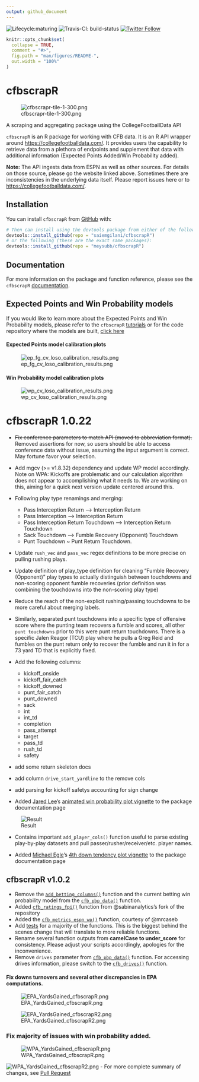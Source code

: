 ```yaml
---
output: github_document
---
```


<!-- README.md is generated from README.Rmd. Please edit that file -->

<!-- badges: start -->
  ![Lifecycle:maturing](https://img.shields.io/badge/lifecycle-maturing-blue.svg)
  ![Travis-CI: build-status](https://travis-ci.com/saiemgilani/cfbscrapR.svg?token=BxsozfUD3VCvCzzJpdFf&branch=master)
  [![Twitter Follow](https://img.shields.io/twitter/follow/cfbscrapR?style=social)](https://twitter.com/cfbscrapR)
  <!-- badges: end -->

```r
knitr::opts_chunk$set(
  collapse = TRUE,
  comment = "#>",
  fig.path = "man/figures/README-",
  out.width = "100%"
)
```

# cfbscrapR 
![cfbscrapr-tile-1-300.png](https://raw.githubusercontent.com/saiemgilani/cfbscrapR/master/man/figures/cfbscrapr-tile-1-300.png)


A scraping and aggregating package using the CollegeFootballData API


`cfbscrapR` is an R package for working with CFB data. It is an R API wrapper around [https://collegefootballdata.com/](https://collegefootballdata.com/). It provides users the capability to retrieve data from a plethora of endpoints and supplement that data with additional information (Expected Points Added/Win Probability added). 

__Note:__ The API ingests data from ESPN as well as other sources. For details on those source, please go the website linked above. Sometimes there are inconsistencies in the underlying data itself. Please report issues here or to [https://collegefootballdata.com/](https://collegefootballdata.com/). 

## Installation
You can install `cfbscrapR` from [GitHub](https://github.com/saiemgilani/cfbscrapR) with:

``` r
# Then can install using the devtools package from either of the following:
devtools::install_github(repo = "saiemgilani/cfbscrapR")
# or the following (these are the exact same packages):
devtools::install_github(repo = "meysubb/cfbscrapR")
```
## Documentation
For more information on the package and function reference, please see the `cfbscrapR` [documentation](https://saiemgilani.github.io/cfbscrapR/).

## Expected Points and Win Probability models
If you would like to learn more about the Expected Points and Win Probability models, please refer to the `cfbscrapR` [tutorials](https://saiemgilani.github.io/cfbscrapR/articles/index.html) or for the code repository where the models are built, [click here](https://github.com/meysubb/cfbscrapR-MISC)

#### Expected Points model calibration plots
![ep_fg_cv_loso_calibration_results.png](https://i.imgur.com/bOE4VOU.png)
 
#### Win Probability model calibration plots
![wp_cv_loso_calibration_results.png](https://i.imgur.com/4YgfphC.png)

# cfbscrapR 1.0.22
- ~~Fix conference parameters to match API (moved to abbreviation format).~~ 
  Removed assertions for now, so users should be able to access conference data without issue, assuming the input argument is correct. May fortune favor your selection. 
- Add mgcv (>= v1.8.32) dependency and update WP model accordingly. Note on WPA: Kickoffs are problematic and our calculation algorithm does not appear to accomplishing what it needs to. We are working on this, aiming for a quick next version update centered around this. 

- Following play type renamings and merging:
  * Pass Interception Return --> Interception Return
  * Pass Interception --> Interception Return
  * Pass Interception Return Touchdown --> Interception Return Touchdown
  * Sack Touchdown --> Fumble Recovery (Opponent) Touchdown
  * Punt Touchdown ~ Punt Return Touchdown. 
  
- Update `rush_vec` and `pass_vec` regex definitions to be more precise on pulling rushing plays.

- Update definition of play_type definition for cleaning "Fumble Recovery (Opponent)" play types to actually distinguish between touchdowns and non-scoring opponent fumble recoveries (prior definition was combining the touchdowns into the non-scoring play type)

- Reduce the reach of the non-explicit rushing/passing touchdowns to be more careful about merging labels.

- Similarly, separated punt touchdowns into a specific type of offensive score where the punting team recovers a fumble and scores, all other `punt touchdowns` prior to this were punt return touchdowns. There is a specific Jalen Reagor (TCU) play where he pulls a Greg Reid and fumbles on the punt return only to recover the fumble and run it in for a 73 yard TD that is explicitly fixed.

- Add the following columns:
  - kickoff_onside
  - kickoff_fair_catch
  - kickoff_downed
  - punt_fair_catch
  - punt_downed
  - sack
  - int
  - int_td
  - completion
  - pass_attempt
  - target
  - pass_td
  - rush_td
  - safety

- add some return skeleton docs
- add column `drive_start_yardline` to the remove cols
- add parsing for kickoff safetys accounting for sign change

- Added [Jared Lee](https://twitter.com/JaredDLee)'s [animated win probability plot vignette](https://saiemgilani.github.io/cfbscrapR/articles/Animated_WP_Plotting.html) to the package documentation page

![Result](https://raw.githubusercontent.com/saiemgilani/cfbscrapR/master/man/figures/animated_wp.gif)

- Contains important `add_player_cols()` function useful to parse existing play-by-play datasets and pull passer/rusher/receiver/etc. player names. 
  
- Added [Michael Egle](https://twitter.com/deceptivespeed_)'s [4th down tendency plot vignette](https://saiemgilani.github.io/cfbscrapR/articles/fourth_down_plot_tutorial.html) to the package documentation page

## cfbscrapR v1.0.2

- Remove the [`add_betting_columns()`](https://saiemgilani.github.io/cfbscrapR/reference/add_betting_cols.html) function and the current betting win probability model from the [`cfb_pbp_data()`](https://saiemgilani.github.io/cfbscrapR/reference/cfb_pbp_data.html) function.
- Added [`cfb_ratings_fpi()`](https://saiemgilani.github.io/cfbscrapR/reference/cfb_ratings_fpi.html) function from @sabinanalytics's fork of the repository
- Added the [`cfb_metrics_espn_wp()`](https://saiemgilani.github.io/cfbscrapR/reference/cfb_metrics_espn_wp.html) function, courtesy of @mrcaseb
- Add [tests](https://github.com/saiemgilani/cfbscrapR/tree/master/tests/testthat) for a majority of the functions. This is the biggest behind the scenes change that will translate to more reliable functions. 
- Rename several function outputs from **camelCase to under_score** for consistency. Please adjust your scripts accordingly, apologies for the inconvenience.
- Remove `drives` parameter from [`cfb_pbp_data()`](https://saiemgilani.github.io/cfbscrapR/reference/cfb_pbp_data.html) function. For accessing drives information, please switch to the [`cfb_drives()`](https://saiemgilani.github.io/cfbscrapR/reference/cfb_drives.html) function. 


#### Fix downs turnovers and several other discrepancies in EPA computations.

![EPA_YardsGained_cfbscrapR.png](https://i.imgur.com/Bw6VO90.png)

![EPA_YardsGained_cfbscrapR2.png](https://i.imgur.com/VYX12pZ.png)

### Fix majority of issues with win probability added.

![WPA_YardsGained_cfbscrapR.png](https://i.imgur.com/OFHTh9Y.jpg)

![WPA_YardsGained_cfbscrapR2.png](https://i.imgur.com/84zh9VY.jpg)
  - For more complete summary of changes, see [Pull Request](https://github.com/saiemgilani/cfbscrapR/pull/5#issue-478275691)
